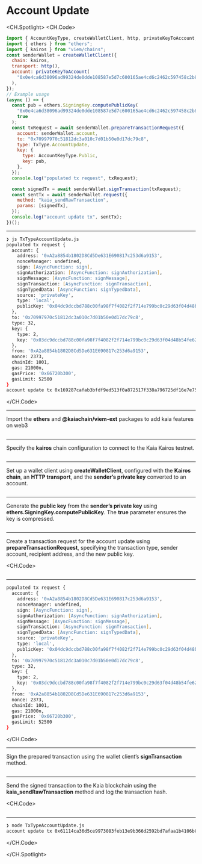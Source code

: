 # Account Update

<CH.Spotlight>
<CH.Code>

```js TxTypeAccountUpdate.js
import { AccountKeyType, createWalletClient, http, privateKeyToAccount, TxType } from "@kaiachain/viem-ext";
import { ethers } from "ethers";
import { kairos } from "viem/chains";
const senderWallet = createWalletClient({
  chain: kairos,
  transport: http(),
  account: privateKeyToAccount(
    "0x0e4ca6d38096ad99324de0dde108587e5d7c600165ae4cd6c2462c597458c2b8"
  ),
});
// Example usage
(async () => {
  const pub = ethers.SigningKey.computePublicKey(
    "0x0e4ca6d38096ad99324de0dde108587e5d7c600165ae4cd6c2462c597458c2b8",
    true
  );
  const txRequest = await senderWallet.prepareTransactionRequest({
    account: senderWallet.account,
    to: "0x70997970c51812dc3a010c7d01b50e0d17dc79c8",
    type: TxType.AccountUpdate,
    key: {
      type: AccountKeyType.Public,
      key: pub,
    },
  });
  console.log("populated tx request", txRequest);

  const signedTx = await senderWallet.signTransaction(txRequest);
  const sentTx = await senderWallet.request({
    method: "kaia_sendRawTransaction",
    params: [signedTx],
  });
  console.log("account update tx", sentTx);
})();

```

---

```zsh output
❯ js TxTypeAccountUpdate.js
populated tx request {
  account: {
    address: '0xA2a8854b1802D8Cd5De631E690817c253d6a9153',
    nonceManager: undefined,
    sign: [AsyncFunction: sign],
    signAuthorization: [AsyncFunction: signAuthorization],
    signMessage: [AsyncFunction: signMessage],
    signTransaction: [AsyncFunction: signTransaction],
    signTypedData: [AsyncFunction: signTypedData],
    source: 'privateKey',
    type: 'local',
    publicKey: '0x04dc9dccbd788c00fa98f7f4082f2f714e799bc0c29d63f04d48b54fe6250453cdaf06ca34ae8714cf3dae06bacdb78c7c2d4054bd38961d40853cd5f15955da79'   
  },
  to: '0x70997970c51812dc3a010c7d01b50e0d17dc79c8',
  type: 32,
  key: {
    type: 2,
    key: '0x03dc9dccbd788c00fa98f7f4082f2f714e799bc0c29d63f04d48b54fe6250453cd'
  },
  from: '0xA2a8854b1802D8Cd5De631E690817c253d6a9153',
  nonce: 2373,
  chainId: 1001,
  gas: 21000n,
  gasPrice: '0x66720b300',
  gasLimit: 52500
}
account update tx 0x169287cafab3bfdf9ed513f0a872517f338a796725df16e7e758bb17149f4127

```

</CH.Code>

---

Import the **ethers** and **@kaiachain/viem-ext** packages to add kaia features on web3

```js TxTypeAccountUpdate.js focus=1:2

```

---

Specify the **kairos** chain configuration to connect to the Kaia Kairos testnet.

```js TxTypeAccountUpdate.js focus=3

```

---

Set up a wallet client using **createWalletClient**, configured with the **Kairos chain**, an **HTTP transport**, and the **sender’s private key** converted to an account.

```js TxTypeAccountUpdate.js focus=4:10

```

---

Generate the **public key** from the **sender’s private key** using **ethers.SigningKey.computePublicKey**. The **true** parameter ensures the key is compressed.

```js TxTypeAccountUpdate.js focus=13:16

```

---

Create a transaction request for the account update using **prepareTransactionRequest**, specifying the transaction type, sender account, recipient address, and the new public key.

<CH.Code>
```js TxTypeAccountUpdate.js focus=17:26

```
---

```zsh output
populated tx request {
  account: {
    address: '0xA2a8854b1802D8Cd5De631E690817c253d6a9153',
    nonceManager: undefined,
    sign: [AsyncFunction: sign],
    signAuthorization: [AsyncFunction: signAuthorization],
    signMessage: [AsyncFunction: signMessage],
    signTransaction: [AsyncFunction: signTransaction],
    signTypedData: [AsyncFunction: signTypedData],
    source: 'privateKey',
    type: 'local',
    publicKey: '0x04dc9dccbd788c00fa98f7f4082f2f714e799bc0c29d63f04d48b54fe6250453cdaf06ca34ae8714cf3dae06bacdb78c7c2d4054bd38961d40853cd5f15955da79'   
  },
  to: '0x70997970c51812dc3a010c7d01b50e0d17dc79c8',
  type: 32,
  key: {
    type: 2,
    key: '0x03dc9dccbd788c00fa98f7f4082f2f714e799bc0c29d63f04d48b54fe6250453cd'
  },
  from: '0xA2a8854b1802D8Cd5De631E690817c253d6a9153',
  nonce: 2373,
  chainId: 1001,
  gas: 21000n,
  gasPrice: '0x66720b300',
  gasLimit: 52500
}
```

</CH.Code>

---

Sign the prepared transaction using the wallet client’s **signTransaction** method.

```js TxTypeAccountUpdate.js focus=28

````

---

Send the signed transaction to the Kaia blockchain using the **kaia_sendRawTransaction** method and log the transaction hash.

<CH.Code>
```js TxTypeAccountUpdate.js focus=29:33

````

---

```zsh output
❯ node TxTypeAccountUpdate.js
account update tx 0x61114ca36d5ce9973083feb13e9b366d2592bd7afaa1b4106b08e158ed4b6213
````

</CH.Code>

</CH.Spotlight>
